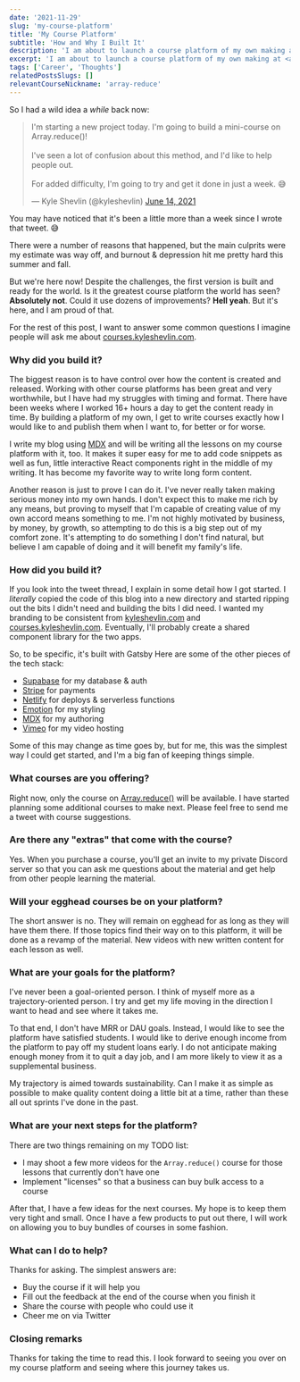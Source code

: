```yaml
---
date: '2021-11-29'
slug: 'my-course-platform'
title: 'My Course Platform'
subtitle: 'How and Why I Built It'
description: 'I am about to launch a course platform of my own making at https://courses.kyleshevlin.com. It is not fancy. But it is my own.'
excerpt: 'I am about to launch a course platform of my own making at <a href="https://courses.kyleshevlin.com">courses.kyleshevlin.com</a>. It is not fancy. But it is my own. Learn how and why I built it.'
tags: ['Career', 'Thoughts']
relatedPostsSlugs: []
relevantCourseNickname: 'array-reduce'
---
```


So I had a wild idea a _while_ back now:

<blockquote class="twitter-tweet">
  <p lang="en" dir="ltr">
    I&#39;m starting a new project today. I&#39;m going to build a mini-course
    on Array.reduce()!
    <br />
    <br />
    I&#39;ve seen a lot of confusion about this method, and I&#39;d like to help
    people out.
    <br />
    <br />
    For added difficulty, I&#39;m going to try and get it done in just a week.
    😅
  </p>
  &mdash; Kyle Shevlin (@kyleshevlin) <a href="https://twitter.com/kyleshevlin/status/1404458354810920965?ref_src=twsrc%5Etfw">
    June 14, 2021
  </a>
</blockquote>
<script
  async
  src="https://platform.twitter.com/widgets.js"
  charset="utf-8"
></script>

You may have noticed that it's been a little more than a week since I wrote that tweet. 😅

There were a number of reasons that happened, but the main culprits were my estimate was way off, <Marker content="Classic." /> and burnout & depression hit me pretty hard this summer and fall. <Marker content="Shit happens. No need to hide that. Don't let it stop you permanently. Get help if you need it." />

But we're here now! Despite the challenges, the first version is built and ready for the world. Is it the greatest course platform the world has seen? **Absolutely not**. Could it use dozens of improvements? **Hell yeah**. But it's here, and I am proud of that.

For the rest of this post, I want to answer some common questions I imagine people will ask me about [courses.kyleshevlin.com](https://courses.kyleshevlin.com).

### Why did you build it?

The biggest reason is to have control over how the content is created and released. Working with other course platforms has been great and very worthwhile, but I have had my struggles with timing and format. There have been weeks where I worked 16+ hours a day to get the content ready in time. By building a platform of my own, I get to write courses exactly how I would like to and publish them when I want to, for better or for worse.

I write my blog using [MDX](https://mdxjs.com) and will be writing all the lessons on my course platform with it, too. It makes it super easy for me to add code snippets as well as fun, little interactive React components right in the middle of my writing. It has become my favorite way to write long form content.

Another reason is just to prove I can do it. I've never really taken making serious money into my own hands. I don't expect this to make me rich by any means, but proving to myself that I'm capable of creating value of my own accord means something to me. I'm not highly motivated by business, by money, by growth, so attempting to do this is a big step out of my comfort zone. It's attempting to do something I don't find natural, but believe I am capable of doing and it will benefit my family's life.

### How did you build it?

If you look into the tweet thread, I explain in some detail how I got started. I _literally_ copied the code of this blog into a new directory and started ripping out the bits I didn't need and building the bits I did need. I wanted my branding to be consistent from [kyleshevlin.com](/) and [courses.kyleshevlin.com](https://courses.kyleshevlin.com). Eventually, I'll probably create a shared component library for the two apps.

So, to be specific, it's built with Gatsby <Marker content="It's still on v2, ha. I have to find time to do the upgrade all the way to v4." /> Here are some of the other pieces of the tech stack:

- [Supabase](https://supabase.io) for my database & auth
- [Stripe](https://stripe.com) for payments
- [Netlify](https://netlify.com) for deploys & serverless functions
- [Emotion](https://emotion.sh/) for my styling
- [MDX](https://mdxjs.com) for my authoring
- [Vimeo](https://vimeo.com) for my video hosting

Some of this may change as time goes by, but for me, this was the simplest way I could get started, and I'm a big fan of keeping things simple.

### What courses are you offering?

Right now, only the course on [Array.reduce()](https://courses.kyleshevlin.com/courses/array-reduce) will be available. I have started planning some additional courses to make next. Please feel free to send me a tweet with course suggestions.

### Are there any "extras" that come with the course?

Yes. When you purchase a course, you'll get an invite to my private Discord server so that you can ask me questions about the material and get help from other people learning the material.

### Will your egghead courses be on your platform?

The short answer is no. They will remain on egghead for as long as they will have them there. If those topics find their way on to this platform, it will be done as a revamp of the material. New videos with new written content for each lesson as well.

### What are your goals for the platform?

I've never been a goal-oriented person. I think of myself more as a trajectory-oriented person. I try and get my life moving in the direction I want to head and see where it takes me.

To that end, I don't have MRR or DAU goals. Instead, I would like to see the platform have satisfied students. I would like to derive enough income from the platform to pay off my student loans early. I do not anticipate making enough money from it to quit a day job, and I am more likely to view it as a supplemental business.

My trajectory is aimed towards sustainability. Can I make it as simple as possible to make quality content doing a little bit at a time, rather than these all out sprints I've done in the past.

### What are your next steps for the platform?

There are two things remaining on my TODO list:

- I may shoot a few more videos for the `Array.reduce()` course for those lessons that currently don't have one
- Implement "licenses" so that a business can buy bulk access to a course

After that, I have a few ideas for the next courses. My hope is to keep them very tight and small. Once I have a few products to put out there, I will work on allowing you to buy bundles of courses in some fashion.

### What can I do to help?

Thanks for asking. The simplest answers are:

- Buy the course if it will help you
- Fill out the feedback at the end of the course when you finish it
- Share the course with people who could use it
- Cheer me on via Twitter

### Closing remarks

Thanks for taking the time to read this. I look forward to seeing you over on my course platform and seeing where this journey takes us.
